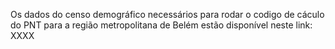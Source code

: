Os dados do censo demográfico necessários para rodar o codigo de cáculo do PNT para a região metropolitana de Belém estão disponível neste link:
XXXX
